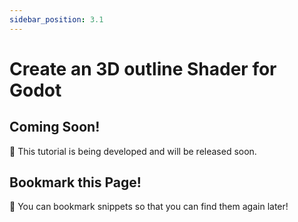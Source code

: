 ```yaml
---
sidebar_position: 3.1
---
```


# Create an 3D outline Shader for Godot

## Coming Soon!
🎉 This tutorial is being developed and will be released soon.

## Bookmark this Page!
📕 You can bookmark snippets so that you can find them again later!